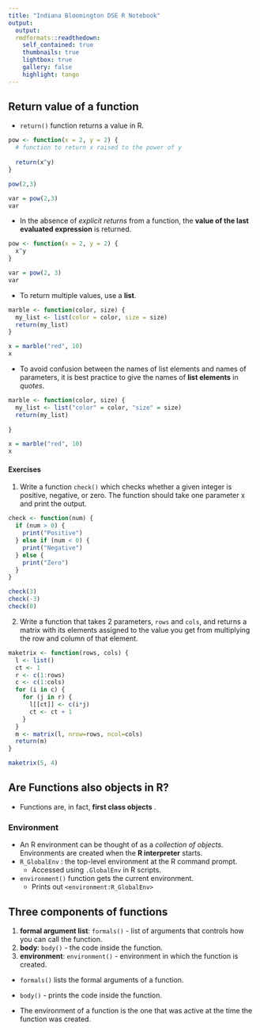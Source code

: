 ```yaml
---
title: "Indiana Bloomington DSE R Notebook"
output: 
  output: 
  rmdformats::readthedown:
    self_contained: true
    thumbnails: true
    lightbox: true
    gallery: false
    highlight: tango
---
```


## Return value of a function

  - `return()` function returns a value in R.

```r
pow <- function(x = 2, y = 2) {
  # function to return x raised to the power of y
  
  return(x^y)
}

pow(2,3)

```

  
```r
var = pow(2,3)
var
```

  - In the absence of *explicit returns* from a function, the **value of the last evaluated expression** is returned.
  
```r
pow <- function(x = 2, y = 2) {
  x^y
}

var = pow(2, 3)
var
```

  - To return multiple values, use a **list**.

```r
marble <- function(color, size) {
  my_list <- list(color = color, size = size)
  return(my_list)
}

x = marble("red", 10)
x
```

  - To avoid confusion between the names of list elements and names of parameters, it is best practice to give the names of **list elements** in *quotes*.
  
```r
marble <- function(color, size) {
  my_list <- list("color" = color, "size" = size)
  return(my_list)
  
}

x = marble("red", 10)
x
```

#### Exercises

  1. Write a function `check()` which checks whether a given integer is positive, negative, or zero. The function should take one parameter x and print the output.
  
```r
check <- function(num) {
  if (num > 0) {
    print("Positive")
  } else if (num < 0) {
    print("Negative")
  } else {
    print("Zero")
  }
}

check(3)
check(-3)
check(0)
```
  
  2. Write a function that takes 2 parameters, `rows` and `cols`, and returns a matrix with its elements assigned to the value you get from multiplying the row and column of that element.

  
```r
maketrix <- function(rows, cols) {
  l <- list()
  ct <- 1
  r <- c(1:rows)
  c <- c(1:cols)
  for (i in c) {
    for (j in r) {
      l[[ct]] <- c(i*j)
      ct <- ct + 1
    }
  }
  m <- matrix(l, nrow=rows, ncol=cols)
  return(m)
}

maketrix(5, 4)
```

## Are Functions also objects in R?

  - Functions are, in fact, **first class objects** .
  
### Environment

  - An R environment can be thought of as a *collection of objects*. Environments are created when the **R interpreter** starts. 
  - `R_GlobalEnv` : the top-level environment at the R command prompt.
    - Accessed using `.GlobalEnv` in R scripts.
  - `environment()` function gets the current environment.
    - Prints out `<environment:R_GlobalEnv>`

## Three components of functions

  1. **formal argument list**: `formals()` - list of arguments that controls how you can call the function.
  2. **body**: `body()` - the code inside the function.
  3. **environment**: `environment()` - environment in which the function is created.
  
  - `formals()` lists the formal arguments of a function.
  - `body()` - prints the code inside the function.
  
  - The environment of a function is the one that was active at the time the function was created.
  
  
  

  